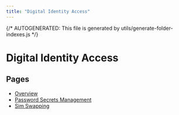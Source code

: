 ```yaml
---
title: "Digital Identity Access"
---
```


{/* AUTOGENERATED: This file is generated by utils/generate-folder-indexes.js */}

# Digital Identity Access

## Pages

- [Overview](/opsec/old/digital-identity-access/overview)
- [Password Secrets Management](/opsec/old/digital-identity-access/password-secrets-management)
- [Sim Swapping](/opsec/old/digital-identity-access/sim-swapping)
